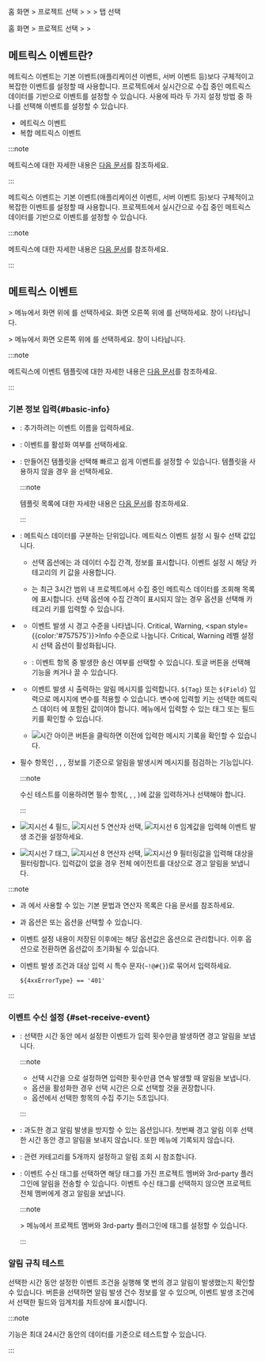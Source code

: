 
<Xclude product="npm">

홈 화면 &gt; 프로젝트 선택 &gt; <Cmdname sid="event_statistic" className="uitext" /> &gt; <Cmdname sid="event_setting" className="uitext" /> &gt; <Cmdname sid="metrics" className="uitext" /> 탭 선택

</Xclude>

<InDoc product="npm">

홈 화면 &gt; 프로젝트 선택 &gt; <Cmdname sid="event_statistic" className="uitext" /> &gt; <Cmdname sid="event_setting" className="uitext" />

</InDoc>

## 메트릭스 이벤트란?

<Xclude product='npm'>

메트릭스 이벤트는 기본 이벤트(애플리케이션 이벤트, 서버 이벤트 등)보다 구체적이고 복잡한 이벤트를 설정할 때 사용합니다. 프로젝트에서 실시간으로 수집 중인 메트릭스 데이터를 기반으로 이벤트를 설정할 수 있습니다. 사용에 따라 두 가지 설정 방법 중 하나를 선택해 이벤트를 설정할 수 있습니다.

- 메트릭스 이벤트
- 복합 메트릭스 이벤트

:::note

메트릭스에 대한 자세한 내용은 [다음 문서](metrics-intro)를 참조하세요.

:::

</Xclude>

<InDoc product='npm'>

메트릭스 이벤트는 기본 이벤트(애플리케이션 이벤트, 서버 이벤트 등)보다 구체적이고 복잡한 이벤트를 설정할 때 사용합니다. 프로젝트에서 실시간으로 수집 중인 메트릭스 데이터를 기반으로 이벤트를 설정할 수 있습니다.

:::note

메트릭스에 대한 자세한 내용은 [다음 문서](../metrics/common-metrics-intro)를 참조하세요.

:::

</InDoc>

## 메트릭스 이벤트

<Xclude product="npm">

<Cmdname sid="event_statistic" className="uitext" /> &gt; <Cmdname sid="event_setting" className="uitext" /> 메뉴에서 화면 위에 <Cmdname sid="metrics" className="uitext" />를 선택하세요. 화면 오른쪽 위에 <Cmdname sid="add_notification" className="uitext" />를 선택하세요. <Cmdname sid="metrics_event" className="uitext" /> 창이 나타납니다.

</Xclude>

<InDoc product="npm">

<Cmdname sid="event_statistic" className="uitext" /> &gt; <Cmdname sid="event_setting" className="uitext" /> 메뉴에서 화면 오른쪽 위에 <Cmdname sid="add_notification" className="uitext" />를 선택하세요. <Cmdname sid="metrics_event" className="uitext" /> 창이 나타납니다.

</InDoc>

<ImgLang img='set-events-metrics.png' desc='메트릭스 이벤트' />

<InDoc product='kubernetes'>

:::note

메트릭스에 이벤트 템플릿에 대한 자세한 내용은 [다음 문서](#template)를 참조하세요.

:::

</InDoc>

### 기본 정보 입력{#basic-info}

* <Cmdname sid="event_name" className="uitext" />: 추가하려는 이벤트 이름을 입력하세요.

* <Cmdname sid="enable_events" className="uitext" />: 이벤트를 활성화 여부를 선택하세요.

* <Cmdname sid="template" className="uitext" />: 만들어진 템플릿을 선택해 빠르고 쉽게 이벤트를 설정할 수 있습니다. 템플릿을 사용하지 않을 경우 <Cmdname sid="metrics_option_disabled" className="uitext" />을 선택하세요.

  <InDoc product='java,php,nodejs,python,golang,dotnet,postgresql,browser,npm'>

  :::note

  템플릿 목록에 대한 자세한 내용은 [다음 문서](#template)를 참조하세요.

  :::

  </InDoc>

* <Cmdname sid="category" className="uitext" />: 메트릭스 데이터를 구분하는 단위입니다. 메트릭스 이벤트 설정 시 필수 선택 값입니다.
  
  <ImgLang img='set-event-select-category.png' desc='메트릭스 이벤트 - 카테고리' />

  * <Cmdname sid="category" className="uitext" /> 선택 옵션에는 <LinkImage img="number-01.png" className="ico" /> <Cmdname sid="name" className="uitext" />과 <LinkImage img="number-02.png" className="ico" /> 데이터 수집 간격, <LinkImage img="number-03.png" className="ico" /> <Cmdname sid="key" className="uitext" /> 정보를 표시합니다. 이벤트 설정 시 해당 카테고리의 키 값을 사용합니다.

  * <Cmdname sid="category" className="uitext" />는 최근 3시간 범위 내 프로젝트에서 수집 중인 메트릭스 데이터를 조회해 목록에 표시합니다. <Cmdname sid="category" className="uitext" /> 선택 옵션에 수집 간격이 표시되지 않는 경우 <Cmdname sid="enter_category_self" className="uitext" /> 옵션을 선택해 카테고리 키를 입력할 수 있습니다.

* <Cmdname sid="level" className="uitext" />

  * 이벤트 발생 시 경고 수준을 나타냅니다. <span class='vslow'>Critical</span>, <span class='slow'>Warning</span>, <span style={{color:'#757575'}}>Info</span> 수준으로 나눕니다. <span class='vslow'>Critical</span>, <span class='slow'>Warning</span> 레벨 설정 시 <Cmdname sid="CNT08320" className="uitext" /> 선택 옵션이 활성화됩니다.

  * <Cmdname sid="CNT08320" className="uitext" /><ScrollToLink anchor='scrollTo-resolve-event' />: 이벤트 항목 중 발생한 <Cmdname sid="CNT08320" className="uitext" /> 송신 여부를 선택할 수 있습니다. 토글 버튼을 선택해 기능을 켜거나 끌 수 있습니다.

* <Cmdname sid="message" className="uitext" />

  * 이벤트 발생 시 출력하는 알림 메시지를 입력합니다. <code>&#36;&#123;Tag&#125;</code> 또는 <code>&#36;&#123;Field&#125;</code> 입력으로 메시지에 변수를 적용할 수 있습니다. 변수에 입력할 키는 선택한 메트릭스 데이터 <Cmdname sid="category" className="uitext" />에 포함된 값이여야 합니다. <Cmdname sid="tag_count" className="uitext" /> 메뉴에서 입력할 수 있는 태그 또는 필드키를 확인할 수 있습니다.

    <ImgLang img='event-config-message-example.png' desc='Message example' />

  * ![시간 아이콘](/img/ico-timing.svg) 버튼을 클릭하면 이전에 입력한 메시지 기록을 확인할 수 있습니다.

* <Cmdname sid="alert_test" className="uitext" />

  필수 항목인 <Cmdname sid="event_name" className="uitext" />, <Cmdname sid="category" className="uitext" />, <Cmdname sid="level" className="uitext" />, <Cmdname sid="message" className="uitext" /> 정보를 기준으로 알림을 발생시켜 메시지를 점검하는 기능입니다.

  :::note

  수신 테스트를 이용하려면 필수 항목(<Cmdname sid="event_name" className="uitext" />, <Cmdname sid="category" className="uitext" />, <Cmdname sid="level" className="uitext" />, <Cmdname sid="message" className="uitext" />)에 값을 입력하거나 선택해야 합니다.

  :::

* <Cmdname sid="metrics_event_rules" className="uitext" />

  <ImgLang img='set-event-condition.png' desc='이벤트 발생 조건' />

  ![지시선 4](/img/number-04.png) 필드, ![지시선 5](/img/number-05.png) 연산자 선택, ![지시선 6](/img/number-06.png) 임계값을 입력해 이벤트 발생 조건을 설정하세요.

* <Cmdname sid="alert_object_filtering" className="uitext" />

  <ImgLang img='set-event-filtering.png' desc='이벤트 대상 필터링' />

  ![지시선 7](/img/number-07.png) 태그, ![지시선 8](/img/number-08.png) 연산자 선택, ![지시선 9](/img/number-09.png) 필터링값을 입력해 대상을 필터링합니다. 입력값이 없을 경우 전체 에이전트를 대상으로 경고 알림을 보냅니다.

:::note

* <Cmdname sid="metrics_event_rules" className="uitext" />과 <Cmdname sid="alert_object_filtering" className="uitext" />에서 사용할 수 있는 기본 문법과 연산자 목록은 <Link to="#condition-guide">다음 문서</Link>를 참조하세요.

* <Cmdname sid="metrics_event_rules" className="uitext" />과 <Cmdname sid="alert_object_filtering" className="uitext" /> 옵션은 <Cmdname sid="metrics_rule_select" className="uitext" /> 또는 <Cmdname sid="metrics_rule_direct" className="uitext" /> 옵션을 선택할 수 있습니다.

* 이벤트 설정 내용이 저장된 이후에는 해당 옵션값은 <Cmdname sid="metrics_rule_direct" className="uitext" /> 옵션으로 관리합니다. 이후 <Cmdname sid="metrics_rule_select" className="uitext" /> 옵션으로 전환하면 옵션값이 초기화될 수 있습니다.

* 이벤트 발생 조건과 대상 입력 시 특수 문자(<code>~!@#$%^&*()_+=-[]`</code>)를 포함하거나 숫자로 시작하는 필드명을 입력하면 오류가 발생할 수 있습니다. 이런 경우 <Cmdname sid="metrics_rule_direct" className="uitext" /> 옵션을 선택한 다음 예시와 같이 중괄호(<code>${}</code>)로 묶어서 입력하세요.

  ```text
  ${4xxErrorType} == '401'
  ```

:::

### 이벤트 수신 설정 {#set-receive-event}

<ImgLang img='set-event-receive.png' desc='이벤트 수신 설정' />

* <Cmdname sid="number_of_event" className="uitext" />: 선택한 시간 동안 <Cmdname sid="metrics_event_rules" className="uitext" />에서 설정한 이벤트가 입력 횟수만큼 발생하면 경고 알림을 보냅니다.

  :::note

  * 선택 시간을 <Cmdname sid="metrics_option_disabled" className="uitext" />으로 설정하면 입력한 횟수만큼 연속 발생할 때 알림을 보냅니다.
  * <Cmdname sid="CNT08320" className="uitext" /> 옵션을 활성화한 경우 선택 시간은 <Cmdname sid="metrics_option_disabled" className="uitext" />으로 선택할 것을 권장합니다.
  * <Cmdname sid="category" className="uitext" /> 옵션에서 선택한 항목의 수집 주기는 5초입니다.
  
  :::

* <Cmdname sid="event_pause" className="uitext" /><ScrollToLink anchor='scrollTo-event-pause' />: 과도한 경고 알림 발생을 방지할 수 있는 옵션입니다. 첫번째 경고 알림 이후 선택한 시간 동안 경고 알림을 보내지 않습니다. 또한 <Cmdname sid="event_history" className="uitext" /> 메뉴에 기록되지 않습니다.

* <Cmdname sid="related_category" className="uitext" />: 관련 카테고리를 5개까지 설정하고 알림 조회 시 참조합니다.

* <Cmdname sid="event_tag" className="uitext" />: 이벤트 수신 태그를 선택하면 해당 태그를 가진 프로젝트 멤버와 3rd-party 플러그인에 알림을 전송할 수 있습니다. 이벤트 수신 태그를 선택하지 않으면 프로젝트 전체 멤버에게 경고 알림을 보냅니다.

  :::note

  <Cmdname sid="event_statistic" className="uitext" /> &gt; <Cmdname sid="event_receive_configuration" className="uitext" /> 메뉴에서 프로젝트 멤버와 3rd-party 플러그인에 태그를 설정할 수 있습니다.
  
  :::

### 알림 규칙 테스트

<ImgLang img='set-event-test.png' desc='경고 알림 테스트' />

선택한 시간 동안 설정한 이벤트 조건을 실행해 몇 번의 경고 알림이 발생했는지 확인할 수 있습니다. <Cmdname sid="run" className="uitext" /> 버튼을 선택하면 알림 발생 건수 정보를 알 수 있으며, 이벤트 발생 조건에서 선택한 필드와 임계치를 차트상에 표시합니다.

:::note

<Cmdname sid="event_simulation_title" className="uitext" /> 기능은 최대 24시간 동안의 데이터를 기준으로 테스트할 수 있습니다.

:::